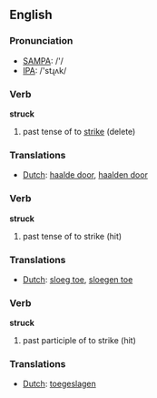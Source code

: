 ==English==

{{rank|wrong|afraid|merely|648|struck|man\'s|write|caught}}

=== Pronunciation ===
*[[w:SAMPA|SAMPA]]: /'/
*[[w:IPA|IPA]]: /'stɻʌk/

=== Verb ===
'''struck'''
# past tense of to [[strike]] (delete)

=== Translations ===
*[[Dutch]]: [[haalde door]], [[haalden door]]

=== Verb ===
'''struck'''
# past tense of to strike (hit)

=== Translations ===
*[[Dutch]]: [[sloeg toe]], [[sloegen toe]]

=== Verb ===
'''struck'''
# past participle of to strike (hit)

=== Translations ===
*[[Dutch]]: [[toegeslagen]]